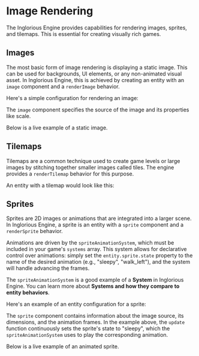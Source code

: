 
<Meta of={Image} />

# Image Rendering

The Inglorious Engine provides capabilities for rendering images, sprites, and tilemaps. This is essential for creating visually rich games.

## Images

The most basic form of image rendering is displaying a static image. This can be used for backgrounds, UI elements, or any non-animated visual asset. In Inglorious Engine, this is achieved by creating an entity with an `image` component and a `renderImage` behavior.

Here's a simple configuration for rendering an image:

<Source dark code={image} />

The `image` component specifies the source of the image and its properties like scale.

Below is a live example of a static image.

<Canvas of={Image.Image} />

## Tilemaps

Tilemaps are a common technique used to create game levels or large images by stitching together smaller images called tiles. The engine provides a `renderTilemap` behavior for this purpose.

An entity with a tilemap would look like this:

<Source dark code={tilemap} />

<Canvas of={Image.Tilemap} />

## Sprites

Sprites are 2D images or animations that are integrated into a larger scene. In Inglorious Engine, a sprite is an entity with a `sprite` component and a `renderSprite` behavior.

Animations are driven by the `spriteAnimationSystem`, which must be included in your game's `systems` array. This system allows for declarative control over animations: simply set the `entity.sprite.state` property to the name of the desired animation (e.g., "sleepy", "walk_left"), and the system will handle advancing the frames.

The `spriteAnimationSystem` is a good example of a **System** in Inglorious Engine. You can learn more about **Systems and how they compare to entity behaviors**.

Here's an example of an entity configuration for a sprite:

<Source dark code={sprite} />

The `sprite` component contains information about the image source, its dimensions, and the animation frames. In the example above, the `update` function continuously sets the sprite's state to "sleepy", which the `spriteAnimationSystem` uses to play the corresponding animation.

Below is a live example of an animated sprite.

<Canvas of={Image.Sprite} />
